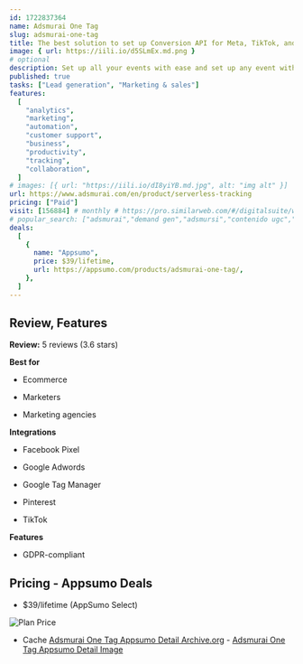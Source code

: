 ```yaml
---
id: 1722837364
name: Adsmurai One Tag
slug: adsmurai-one-tag
title: The best solution to set up Conversion API for Meta, TikTok, and Pinterest with Google Tag Manager
image: { url: https://iili.io/d5SLmEx.md.png }
# optional
description: Set up all your events with ease and set up any event without leaving GTMEnsure a seamless conversion tracking
published: true
tasks: ["Lead generation", "Marketing & sales"]
features:
  [
    "analytics",
    "marketing",
    "automation",
    "customer support",
    "business",
    "productivity",
    "tracking",
    "collaboration",
  ]
# images: [{ url: "https://iili.io/dI8yiYB.md.jpg", alt: "img alt" }]
url: https://www.adsmurai.com/en/product/serverless-tracking
pricing: ["Paid"]
visit: [156884] # monthly # https://pro.similarweb.com/#/digitalsuite/websiteanalysis/home
# popular_search: ["adsmurai","demand gen","adsmursi","contenido ugc","is spark ads good?","grid.upgrade","grid.upgrade","grid.upgrade","grid.upgrade","grid.upgrade"]
deals:
  [
    {
      name: "Appsumo",
      price: $39/lifetime,
      url: https://appsumo.com/products/adsmurai-one-tag/,
    },
  ]
---
```


## Review, Features

**Review:** 5 reviews (3.6 stars)

**Best for**

- Ecommerce

- Marketers

- Marketing agencies

**Integrations**

- Facebook Pixel

- Google Adwords

- Google Tag Manager

- Pinterest

- TikTok

**Features**

- GDPR-compliant

## Pricing - Appsumo Deals

- $39/lifetime (AppSumo Select)

<Img src="https://iili.io/d5gwE8v.png" alt="Plan Price" />

- Cache [Adsmurai One Tag Appsumo Detail Archive.org](https://web.archive.org/web/*/https://appsumo.com/products/adsmurai-one-tag/) - [Adsmurai One Tag Appsumo Detail Image](https://iili.io/d5gwNPn.png)
